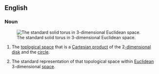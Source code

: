 ==English==
{{wikipedia}}
===Noun===
{{en-noun|solid tor|i|sg=[[solid]] [[torus]]}}
[[Image:Torus2.png|frame|right|The standard solid torus in 3-dimensional Euclidean space.]]
#{{topology}} The [[toplogical space]] that is a [[Cartesian product]] of the 2[[-dimensional]] [[disk]] and the [[circle]].
#{{mathematics}} The standard representation of that topological space within [[Euclidean]] 3-dimensional [[space]].